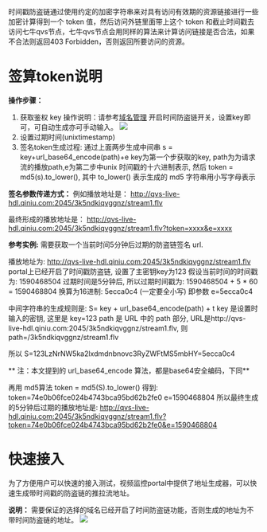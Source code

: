 时间戳防盗链通过使用约定的加密字符串来对具有访问有效期的资源链接进行一些加密计算得到一个 token 值，然后访问外链里面带上这个 token 和截止时间戳去访问七牛qvs节点，七牛qvs节点会用同样的算法来计算访问链接是否合法，如果不合法则返回403 Forbidden，否则返回所要访问的资源。

# **签算token说明**
**操作步骤：**
1. 获取鉴权 key
操作说明：请参考[域名管理](https://developer.qiniu.io/qvs/manual/6784/namespace-management#2)
开启时间防盗链开关，设置key即可，可自动生成亦可手动输入。
![](https://dn-odum9helk.qbox.me/Fkp_Aw9NvV8Y8DXDbJ9ehSVJ9iyK)
2. 设置过期时间(unixtimestamp)
3. 签名token生成过程: 通过上面两步生成中间串 s = key+url_base64_encode(path)+e  key为第一个步获取的key, path为为请求流的播放path,e为第二步中unix 时间戳的十六进制表示, 然后
token = md5(s).to_lower(), 其中 to_lower() 表示生成的 md5 字符串用小写字母表示


**签名参数传递方式：**
例如播放地址是：
http://qvs-live-hdl.qiniu.com:2045/3k5ndkiqvggnz/stream1.flv

最终形成的播放地址是：
http://qvs-live-hdl.qiniu.com:2045/3k5ndkiqvggnz/stream1.flv?token=xxxx&e=xxxx

**参考实例:**
需要获取一个当前时间5分钟后过期的防盗链签名 url.

播放地址为: http://qvs-live-hdl.qiniu.com:2045/3k5ndkiqvggnz/stream1.flv
portal上已经开启了时间戳防盗链, 设置了主密钥key为123
假设当前时间的时间戳为: 1590468504
过期时间是5分钟后, 所以过期时间戳为: 1590468504 + 5 * 60 = 1590468804
换算为16进制: 5ecca0c4 (一定要全小写)
即参数 e=5ecca0c4

中间字符串的生成规则是: S= key + url_base64_encode(path) + t
key 是设置时输入的密钥, 这里是 key=123
path 是 URL 中的 path 部分, URL是http://qvs-live-hdl.qiniu.com:2045/3k5ndkiqvggnz/stream1.flv, 则 path=/3k5ndkiqvggnz/stream1.flv

所以 S=123LzNrNW5ka2lxdmdnbnovc3RyZWFtMS5mbHY=5ecca0c4

** 注：本文提到的 url_base64_encode 算法，都是base64安全编码，下同**

再用 md5算法 token = md5(S).to_lower()
得到: 
     token=74e0b06fce024b4743bca95bd62b2fe0
     e=1590468804
所以最终生成的5分钟后过期的播放地址是: http://qvs-live-hdl.qiniu.com:2045/3k5ndkiqvggnz/stream1.flv?token=74e0b06fce024b4743bca95bd62b2fe0&e=1590468804

# **快速接入**
为了方便用户可以快速的接入测试，视频监控portal中提供了地址生成器，可以快速生成带时间戳的防盗链的推拉流地址。

**说明：** 需要保证的选择的域名已经开启了时间防盗链功能，否则生成的地址为不带时间防盗链的地址。
![](https://dn-odum9helk.qbox.me/FoQeUBzcGsQOuwgr6COUklihrzPF)

